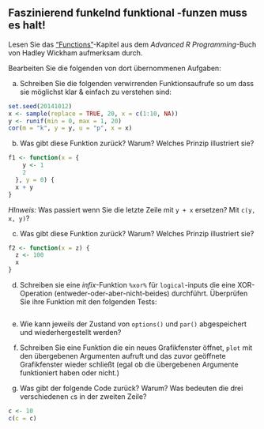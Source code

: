 ## Faszinierend funkelnd funktional -funzen muss es halt!

Lesen Sie das ["Functions"](http://adv-r.had.co.nz/Functions.html)-Kapitel aus
dem *Advanced R Programming*-Buch von Hadley Wickham aufmerksam durch. 

Bearbeiten Sie die folgenden 
von dort übernommenen Aufgaben:

a) Schreiben Sie die folgenden verwirrenden Funktionsaufrufe so um dass sie möglichst klar & einfach zu verstehen sind:
```r
set.seed(20141012)
x <- sample(replace = TRUE, 20, x = c(1:10, NA))
y <- runif(min = 0, max = 1, 20)
cor(m = "k", y = y, u = "p", x = x)
```


b) Was gibt diese Funktion zurück? Warum? Welches Prinzip illustriert sie?
```r
f1 <- function(x = {
    y <- 1
    2
  }, y = 0) {
  x + y
}
```
*HInweis:* Was passiert wenn Sie die letzte Zeile mit `y + x` ersetzen? Mit
`c(y, x, y)`?


c) Was gibt diese Funktion zurück? Warum? Welches Prinzip illustriert sie?
```r
f2 <- function(x = z) {
  z <- 100
  x
}
``` 

d) Schreiben sie eine *infix*-Funktion `%xor%` für `logical`-inputs die eine XOR-Operation (entweder-oder-aber-nicht-beides) durchführt. Überprüfen Sie ihre Funktion mit den folgenden Tests:
```r
``` 

e) Wie kann jeweils der Zustand von `options()` und `par()` abgespeichert und wiederhergestellt werden?

f) Schreiben Sie eine Funktion die ein neues Grafikfenster öffnet, `plot` mit den übergebenen Argumenten aufruft und das  zuvor geöffnete Grafikfenster wieder schließt (egal ob die übergebenen Argumente funktioniert haben oder nicht.)

g) Was gibt der folgende Code zurück? Warum? Was bedeuten die drei verschiedenen `c`s in der zweiten Zeile?
```r
c <- 10
c(c = c)
```
